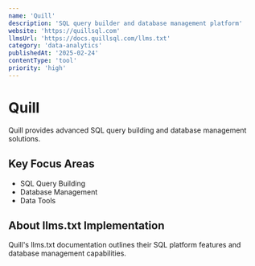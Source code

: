 ```yaml
---
name: 'Quill'
description: 'SQL query builder and database management platform'
website: 'https://quillsql.com'
llmsUrl: 'https://docs.quillsql.com/llms.txt'
category: 'data-analytics'
publishedAt: '2025-02-24'
contentType: 'tool'
priority: 'high'
---
```


# Quill

Quill provides advanced SQL query building and database management solutions.

## Key Focus Areas

- SQL Query Building
- Database Management
- Data Tools

## About llms.txt Implementation

Quill's llms.txt documentation outlines their SQL platform features and database management capabilities.
